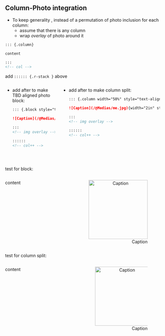 ## Column-Photo integration {.scrollable}

- To keep generality , instead of a permutation of photo inclusion for each column:
  - assume that there is any column
  - wrap _overlay_ of photo around it



```.markdown
::: {.column}

content

::: 
<!-- col -->
```

add `:::::: {.r-stack }` above


:::: {.columns style="width: 100%;" }

::: {.column width="50%"}
- add after to make TBD aligned photo block:
  ```.markdown
  ::: {.block style="text-align:right"}
  
  ![Caption](/@Medias/me.jpg){width="2in" style="text-align:center"}
  
  ::: 
  <!-- img overlay -->

  ::::::
  <!-- col++ -->

  ```

::: 
<!-- left col -->

::: {.column width="50%" style="text-align:left" }

- add after to make column split:
  ```.markdown
  ::: {.column width="50%" style="text-align:right"}

  ![Caption](/@Medias/me.jpg){width="2in" style="text-align:center"}
  
  ::: 
  <!-- img overlay -->

  ::::::
  <!-- col++ -->

  ```
::: 
<!-- right col -->

:::: 
<!-- cols -->

<br>

test for block: 

:::::: {.r-stack }

:::: {.columns style="width: 100%;"}

::: {.column  width="50%"}

content

::: 


::: {.block style="text-align:right"}

![Caption](/@Medias/me.jpg){width="2in" style="text-align:center"}

::: 

:::: 

:::::: 

test for column split: 

:::::: {.r-stack }

:::: {.columns style="width: 100%;"}


::: {.column  width="50%"}

content

::: 


::: {.column width="50%" style="text-align:right"}

![Caption](/@Medias/me.jpg){width="2in" style="text-align:center"}

::: 


:::: 

:::::: 
